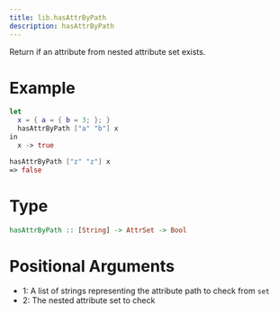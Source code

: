 ```yaml
---
title: lib.hasAttrByPath
description: hasAttrByPath
---
```



Return if an attribute from nested attribute set exists.

# Example

```nix
let
  x = { a = { b = 3; }; }
  hasAttrByPath ["a" "b"] x
in
  x -> true
```

```nix
hasAttrByPath ["z" "z"] x
=> false
```

# Type

```haskell
hasAttrByPath :: [String] -> AttrSet -> Bool
```

# Positional Arguments

- 1: A list of strings representing the attribute path to check from `set`
- 2: The nested attribute set to check
